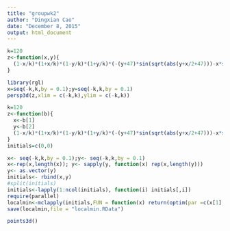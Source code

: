 ```yaml
---
title: "groupwk2"
author: "Dingxian Cao"
date: "December 8, 2015"
output: html_document
---
```


```r
k=120
z<-function(x,y){
  (1-x/k)*(1+x/k)*(1-y/k)*(1+y/k)*(-(y+47)*sin(sqrt(abs(y+x/2+47)))-x*sin(sqrt(abs(x-(y+47)))))
}

library(rgl)
x=seq(-k,k,by = 0.1);y=seq(-k,k,by = 0.1)
persp3d(z,xlim = c(-k,k),ylim = c(-k,k))
```

```r
k=120
z<-function(b){
  x<-b[1]
  y<-b[2]
  (1-x/k)*(1+x/k)*(1-y/k)*(1+y/k)*(-(y+47)*sin(sqrt(abs(y+x/2+47)))-x*sin(sqrt(abs(x-(y+47)))))
}
initials=c(0,0)

x<- seq(-k,k,by = 0.1);y<- seq(-k,k,by = 0.1)
x<-rep(x,length(x)); y<- sapply(y, function(x) rep(x,length(y)))
y<- as.vector(y)
initials<- rbind(x,y)
#split(initials)
initials<-lapply(1:ncol(initials), function(i) initials[,i])
require(parallel)
localmin<-mclapply(initials,FUN = function(x) return(optim(par =c(x[1],x[2]),fn = z,method ="Nelder-Mead")),mc.cores = 4)
save(localmin,file = "localmin.RData")

```

```r
points3d()
```


